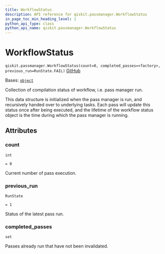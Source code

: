 ```yaml
---
title: WorkflowStatus
description: API reference for qiskit.passmanager.WorkflowStatus
in_page_toc_min_heading_level: 1
python_api_type: class
python_api_name: qiskit.passmanager.WorkflowStatus
---
```


# WorkflowStatus

<span id="qiskit.passmanager.WorkflowStatus" />

`qiskit.passmanager.WorkflowStatus(count=0, completed_passes=<factory>, previous_run=RunState.FAIL)` [GitHub](https://github.com/qiskit/qiskit/tree/stable/0.45/qiskit/passmanager/compilation_status.py "view source code")

Bases: [`object`](https://docs.python.org/3/library/functions.html#object "(in Python v3.12)")

Collection of compilation status of workflow, i.e. pass manager run.

This data structure is initialized when the pass manager is run, and recursively handed over to underlying tasks. Each pass will update this status once after being executed, and the lifetime of the workflow status object is the time during which the pass manager is running.

## Attributes

<span id="qiskit.passmanager.WorkflowStatus.count" />

### count

`int`

`= 0`

Current number of pass execution.

<span id="qiskit.passmanager.WorkflowStatus.previous_run" />

### previous\_run

`RunState`

`= 1`

Status of the latest pass run.

<span id="qiskit.passmanager.WorkflowStatus.completed_passes" />

### completed\_passes

`set`

Passes already run that have not been invalidated.

